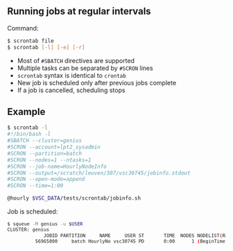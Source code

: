 ## Running jobs at regular intervals

Command:
```bash
$ scrontab file
$ scrontab [-l] [-e] [-r]
```

- Most of `#SBATCH` directives are supported
- Multiple tasks can be separated by `#SCRON` lines 
- `scrontab` syntax is identical to `crontab`
- New job is scheduled only after previous jobs complete
- If a job is cancelled, scheduling stops

## Example

```bash
$ scrontab -l
#!/bin/bash -l
#SBATCH --cluster=genius
#SCRON --account=lpt2_sysadmin
#SCRON --partition=batch
#SCRON --nodes=1 --ntasks=1
#SCRON --job-name=HourlyNodeInfo
#SCRON --output=/scratch/leuven/307/vsc30745/jobinfo.stdout
#SCRON --open-mode=append
#SCRON --time=1:00

@hourly $VSC_DATA/tests/scrontab/jobinfo.sh
```
::: {.fragment}
Job is scheduled:

:::: {style="font-size: 90%"}
```bash
$ squeue -M genius -u $USER
CLUSTER: genius
             JOBID PARTITION     NAME     USER ST       TIME  NODES NODELIST(REASON)
          56965800     batch HourlyNo vsc30745 PD       0:00      1 (BeginTime)
```
::::
:::
